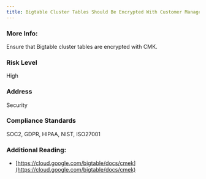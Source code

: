```yaml
---
title: Bigtable Cluster Tables Should Be Encrypted With Customer Managed Keys
---
```


### More Info:

Ensure that Bigtable cluster tables are encrypted with CMK.

### Risk Level

High

### Address

Security

### Compliance Standards

SOC2, GDPR, HIPAA, NIST, ISO27001

### Additional Reading:

- [https://cloud.google.com/bigtable/docs/cmek](https://cloud.google.com/bigtable/docs/cmek)
